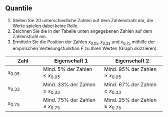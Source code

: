## Quantile

1.  Stellen Sie 20 unterschiedliche Zahlen auf dem Zahlenstrahl dar, die Werte spielen dabei keine Rolle.
1.  Zeichnen Sie die in der Tabelle unten angegebenen Zahlen auf dem Zahlenstrahl ein.
1.  Ermitteln Sie die Position der Zahlen $x_{0.05}, x_{0.33}$ und $x_{0.75}$ mithilfe der empirischen Verteilungsfunktion $F$ zu Ihren Werten (Graph skizzieren).

| Zahl | Eigenschaft 1 | Eigenschaft 2 |
|----------------|----------------------------|----------------------------|
| $x_{0.05}$ | Mind. 5% der Zahlen $\leq x_{0.05}$ | Mind. 95% der Zahlen $\geq x_{0.05}$ |
| $x_{0.33}$ | Mind. 33% der Zahlen $\leq x_{0.33}$ | Mind. 67% der Zahlen $\geq x_{0.33}$ |
| $x_{0.75}$ | Mind. 75% der Zahlen $\leq x_{0.75}$ | Mind. 25% der Zahlen $\geq x_{0.75}$ |